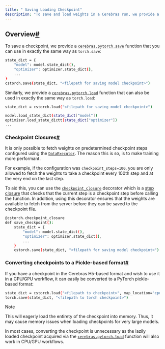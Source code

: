 ```yaml
---
title: " Saving Loading Checkpoint"
description: "To save and load weights in a Cerebras run, we provide a custom Cerebras H5 based checkpoint format that is far more performant and efficient compared to the core PyTorch Pickle-based checkpoint format, especially when it comes to any models with extremely large weights, such as Large Language Models (LLMs)."
---
```

## Overview[#](#overview "Permalink to this headline")

To save a checkpoint, we provide a [`cerebras.pytorch.save`](../api/cerebras_pytorch/cstorch.html#cerebras.pytorch.save "cerebras.pytorch.save") function that you can use in exactly the same way as `torch.save`:

```Bash
state_dict = {
    "model": model.state_dict(),
    "optimizer": optimizer.state_dict(),
    ...
}
cstorch.save(state_dict, "<filepath for saving model checkpoint>")
```

Similarly, we provide a [`cerebras.pytorch.load`](../api/cerebras_pytorch/cstorch.html#cerebras.pytorch.load "cerebras.pytorch.load") function that can also be used in exactly the same way as `torch.load`:

```Bash
state_dict = cstorch.load("<filepath for saving model checkpoint>")

model.load_state_dict(state_dict["model"])
optimizer.load_state_dictt(state_dict["optimizer"])
...
```

### Checkpoint Closures[#](#checkpoint-closures "Permalink to this headline")

It is only possible to fetch weights on predetermined checkpoint steps configured using the [`DataExecutor`](../api/cerebras_pytorch/cstorch.html#cerebras.pytorch.utils.data.DataExecutor "cerebras.pytorch.utils.data.DataExecutor"). The reason this is so, is to make training more performant.

For example, if the configuration was `checkpoint_steps=100`, you are only allowed to fetch the weights to take a checkpoint every 100th step and at the very end on the last step.

To aid this, you can use the [`checkpoint_closure`](../api/cerebras_pytorch/cstorch.html#cerebras.pytorch.checkpoint_closure "cerebras.pytorch.checkpoint_closure") decorator which is a [step closure](step-closures.html#step-closures) that checks that the current step is a checkpoint step before calling the function. In addition, using this decorator ensures that the weights are available to fetch from the server before they can be saved to the checkpoint file.

```Bash
@cstorch.checkpoint_closure
def save_checkpoint():
    state_dict = {
        "model": model.state_dict(),
        "optimizer": optimizer.state_dict(),
        ...
    }
    cstorch.save(state_dict, "<filepath for saving model checkpoint>")
```

### Converting checkpoints to a Pickle-based format[#](#converting-checkpoints-to-a-pickle-based-format "Permalink to this headline")

If you have a checkpoint in the Cerebras H5-based format and wish to use it in a CPU/GPU workflow, it can easily be converted to a PyTorch pickle-based format:

```Bash
state_dict = cstorch.load("<filepath to checkpoint>", map_location="cpu")
torch.save(state_dict, "<filepath to torch checkpoint>")
```
<Info>
Note

This will eagerly load the entirety of the checkpoint into memory. Thus, it may cause memory issues when loading checkpoints for very large models.

In most cases, converting the checkpoint is unnecessary as the lazily loaded checkpoint acquired via the [`cerebras.pytorch.load`](../api/cerebras_pytorch/cstorch.html#cerebras.pytorch.load "cerebras.pytorch.load") function will also work in CPU/GPU workflows.
</Info>
